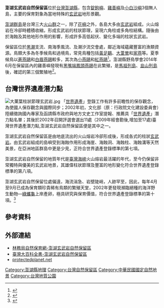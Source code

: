{{Infobox protected area
| name = 澎湖玄武岩自然保留區
| iucn_category = Ia
| photo = Penghu Basalt.jpg
| photo_width = 
| photo_caption = 
| location = [[澎湖縣|澎湖縣]]
| lat_d = 
| long_d =
| area = 滿潮：{{convert|19.13|ha|km2|sigfig=2}}<br/>低潮：{{convert|30.87|ha|km2|sigfig=2}}
| established = 1992年3月12日
| governing_body = 澎湖縣政府
| url = 
}}

'''澎湖玄武岩自然保留區'''位於[[台灣|台灣]][[澎湖縣|澎湖縣]]，包含[[錠鉤嶼|錠鉤嶼]]、[[雞善嶼|雞善嶼]]及[[小白沙嶼|小白沙嶼]]3個無人島，主要的保育對象為當地特殊的[[玄武岩|玄武岩]]地形景觀。 

[[澎湖群島|澎湖群島]]是台灣三大[[火山群|火山群]]之一，除了[[花嶼|花嶼]]之外，各島大多由[[玄武岩|玄武岩]]組成。火山熔岩在冷卻時體積收縮，形成玄武岩的柱狀節理，呈現六角柱或多角柱結構。隨後由於海蝕及其他地形作用的影響，形成許多高低起伏、變化多端的柱狀玄武岩。
 
保留區位於[[黑潮|黑潮]]支流、南海季風流、及潮汐流交會處，鄰近海域蘊藏豐富的漁類資源。鳥類大多為冬季候鳥和過境鳥，常見鳥種包括[[黃足鷸|黃足鷸]]、[[大葦鶯|大葦鶯]]和[[家燕|家燕]]等。夏季候鳥以[[蒼燕鷗|蒼燕鷗]]和[[白眉燕鷗|白眉燕鷗]]較多，其次為[[小燕鷗|小燕鷗]]和[[紅燕鷗|紅燕鷗]]<ref>{{Cite web |url=https://conservation.forest.gov.tw/0000117 |title=《澎湖玄武岩自然保留區》，農委會林務局 |access-date=2019-04-28 |archive-date=2020-12-05 |archive-url=https://web.archive.org/web/20201205151246/https://conservation.forest.gov.tw/0000117 |dead-url=no }}</ref>。澎湖縣野鳥學會2014年6月在保留區內的雞善嶼發現有[[黑嘴端鳳頭燕鷗|黑嘴端鳳頭燕鷗]]在此繁殖，是[[馬祖列島|馬祖列島]]、[[韭山列島|韭山列島]]後，確認的第三個繁殖地<ref>{{cite news |url=http://www.chinatimes.com/newspapers/20140731000448-260114 |title=神話之鳥現蹤 澎湖雙宿雙飛 |author=陳可文 |date=2014-07-31 |accessdate=2014-10-26 |archive-date=2019-06-20 |archive-url=https://web.archive.org/web/20190620193939/https://www.chinatimes.com/newspapers/20140731000448-260114 |dead-url=no }}</ref>。

==台灣世界遺產潛力點==
[[File:大菓葉柱狀節理玄武岩.jpg|thumb]]
「[[世界遺產|世界遺產]]」登錄工作有許多前瞻性的保存觀念，為使國人保存觀念與國際同步；2002年初，文化部（原：行政院文化建設委員會）陸續徵詢國內專家及函請縣市政府與地方文史工作室提報、推薦具「[[世界遺產|世界遺產]]」潛力點名單；其後於2002年召開評選會選出11處（2009年經會勘後,增加至17處)臺灣世界遺產潛力點,澎湖玄武岩自然保留區便是其中之一。

澎湖玄武岩自然保留區是由地底流出的火山熔岩冷卻形成後，形成各式的柱狀[[玄武岩|玄武岩]]。由玄武岩組成的島嶼受到海蝕作用形成海崖、海蝕洞、海蝕柱、海蝕溝等天然美景，在亞洲地區群島中更是少見，正符合世界遺產登錄標準的第七項。

澎湖玄武岩自然保留的地質年代是[[臺灣海峽|臺灣海峽]]火山熔岩最活躍的年代，至今仍保留非常獨特與優美的玄武岩地景，其雄偉柱狀節理及豐富的地形變化符合世界遺產登錄標準的第八項。

澎湖玄武岩自然保留位處偏遠，海流湍急、岩壁陡峭，人跡罕至，因此，每年4月至9月已成為保育類珍貴稀有鳥類的繁殖天堂，2002年更發現瀕臨絕種的海洋野生動物—[[綠蠵龜|綠蠵龜]]上岸產卵，極具研究與保育價值，符合世界遺產登錄標準的第十項。<ref>{{Cite web|url=http://twh.hach.gov.tw/TaiwanContent.action?id=10#|title=臺灣世界遺產潛力點|publisher=文化部文化資產局|accessdate=2013-03-04|archive-date=2012-03-31|archive-url=https://web.archive.org/web/20120331002910/http://twh.hach.gov.tw/TaiwanContent.action?id=10|dead-url=yes}}</ref>

==參考資料==
<div class="references-small">
<references />
</div>

==外部連結==
* [https://conservation.forest.gov.tw/0000117 林務局自然保育網-澎湖玄武岩自然保留區] {{Wayback|url=https://conservation.forest.gov.tw/0000117 |date=20201205151246 }}
* [http://nrch.culture.tw/twpedia.aspx?id=1571 臺灣大百科全書-澎湖玄武岩自然保留區] {{Wayback|url=http://nrch.culture.tw/twpedia.aspx?id=1571 |date=20200930194943 }}
* [http://www.protectedplanet.net/sites/Penghu_Columnar_Basalt_Nature_Reserve protectedplanet.net]{{en}}

{{中華民國自然地景}}
{{臺灣世界遺產潛力點}}
[[Category:澎湖縣地理|Category:澎湖縣地理]]
[[Category:台灣自然保留區|Category:台灣自然保留區]]
[[Category:中華民國國定自然地景|Category:中華民國國定自然地景]]
[[Category:台灣地質公園|Category:台灣地質公園]]